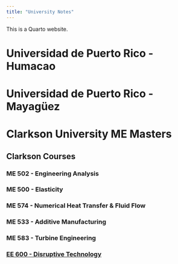 ```yaml
---
title: "University Notes"
---
```


This is a Quarto website.

# Universidad de Puerto Rico - Humacao

# Universidad de Puerto Rico - Mayagüez

# Clarkson University ME Masters

## Clarkson Courses

### ME 502 - Engineering Analysis

### ME 500 - Elasticity

### ME 574 - Numerical Heat Transfer & Fluid Flow

### ME 533 - Additive Manufacturing

### ME 583 - Turbine Engineering

### [EE 600 - Disruptive Technology](/Clarkson/EE_600/EE_600.qmd)
